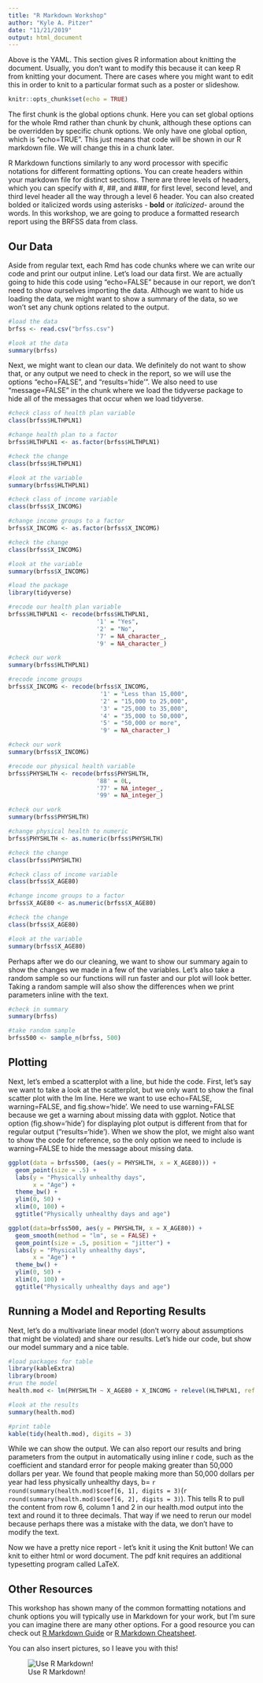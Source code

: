 ```yaml
---
title: "R Markdown Workshop"
author: "Kyle A. Pitzer"
date: "11/21/2019"
output: html_document
---
```


Above is the YAML. This section gives R information about knitting the document. Usually, you don't want to modify this because it can keep R from knitting your document. There are cases where you might want to edit this in order to knit to a particular format such as a poster or slideshow.

```r
knitr::opts_chunk$set(echo = TRUE)
```

The first chunk is the global options chunk. Here you can set global options for the whole Rmd rather than chunk by chunk, although these options can be overridden by specific chunk options. We only have one global option, which is "echo=TRUE". This just means that code will be shown in our R markdown file. We will change this in a chunk later.

R Markdown functions similarly to any word processor with specific notations for different formatting options. You can create headers within your markdown file for distinct sections. There are three levels of headers, which you can specify with #, ##, and ###, for first level, second level, and third level header all the way through a level 6 header. You can also created bolded or italicized words using asterisks - **bold** or *italicized*- around the words. In this workshop, we are going to produce a formatted research report using the BRFSS data from class.

## Our Data

Aside from regular text, each Rmd has code chunks where we can write our code and print our output inline. Let's load our data first. We are actually going to hide this code using "echo=FALSE" because in our report, we don't need to show ourselves importing the data. Although we want to hide us loading the data, we might want to show a summary of the data, so we won't set any chunk options related to the output.

```r
#load the data
brfss <- read.csv("brfss.csv")

#look at the data
summary(brfss)
```

Next, we might want to clean our data. We definitely do not want to show that, or any output we need to check in the report, so we will use the options "echo=FALSE", and "results='hide'". We also need to use "message=FALSE" in the chunk where we load the tidyverse package to hide all of the messages that occur when we load tidyverse.

```r
#check class of health plan variable
class(brfss$HLTHPLN1)

#change health plan to a factor
brfss$HLTHPLN1 <- as.factor(brfss$HLTHPLN1)

#check the change
class(brfss$HLTHPLN1)

#look at the variable
summary(brfss$HLTHPLN1)
```

```r
#check class of income variable
class(brfss$X_INCOMG)

#change income groups to a factor
brfss$X_INCOMG <- as.factor(brfss$X_INCOMG)

#check the change
class(brfss$X_INCOMG)

#look at the variable
summary(brfss$X_INCOMG)
```

```r
#load the package
library(tidyverse)

#recode our health plan variable
brfss$HLTHPLN1 <- recode(brfss$HLTHPLN1,
                         '1' = "Yes",
                         '2' = "No",
                         '7' = NA_character_,
                         '9' = NA_character_)

#check our work
summary(brfss$HLTHPLN1)
```

```r
#recode income groups
brfss$X_INCOMG <- recode(brfss$X_INCOMG,
                          '1' = "Less than 15,000",
                          '2' = "15,000 to 25,000",
                          '3' = "25,000 to 35,000",
                          '4' = "35,000 to 50,000",
                          '5' = "50,000 or more",
                          '9' = NA_character_) 

#check our work
summary(brfss$X_INCOMG)
```

```r
#recode our physical health variable
brfss$PHYSHLTH <- recode(brfss$PHYSHLTH,
                         '88' = 0L,
                         '77' = NA_integer_,
                         '99' = NA_integer_)

#check our work
summary(brfss$PHYSHLTH)
```

```r
#change physical health to numeric
brfss$PHYSHLTH <- as.numeric(brfss$PHYSHLTH)

#check the change
class(brfss$PHYSHLTH)
```

```r
#check class of income variable
class(brfss$X_AGE80)

#change income groups to a factor
brfss$X_AGE80 <- as.numeric(brfss$X_AGE80)

#check the change
class(brfss$X_AGE80)

#look at the variable
summary(brfss$X_AGE80)
```
Perhaps after we do our cleaning, we want to show our summary again to show the changes we made in a few of the variables. Let's also take a random sample so our functions will run faster and our plot will look better. Taking a random sample will also show the differences when we print parameters inline with the text.
```r
#check in summary
summary(brfss)

#take random sample
brfss500 <- sample_n(brfss, 500)
```

## Plotting

Next, let's embed a scatterplot with a line, but hide the code. First, let's say we want to take a look at the scatterplot, but we only want to show the final scatter plot with the lm line. Here we want to use echo=FALSE, warning=FALSE, and fig.show='hide'. We need to use warning=FALSE because we get a warning about missing data with ggplot. Notice that option (fig.show='hide') for displaying plot output is different from that for regular output ("results='hide'). When we show the plot, we might also want to show the code for reference, so the only option we need to include is warning=FALSE to hide the message about missing data.
```r
ggplot(data = brfss500, (aes(y = PHYSHLTH, x = X_AGE80))) + 
  geom_point(size = .5) + 
  labs(y = "Physically unhealthy days",
       x = "Age") +
  theme_bw() +
  ylim(0, 50) +
  xlim(0, 100) +
  ggtitle("Physically unhealthy days and age")
```
```r
ggplot(data=brfss500, aes(y = PHYSHLTH, x = X_AGE80)) +
  geom_smooth(method = "lm", se = FALSE) +
  geom_point(size = .5, position = "jitter") + 
  labs(y = "Physically unhealthy days",
       x = "Age") +
  theme_bw() +
  ylim(0, 50) +
  xlim(0, 100) +
  ggtitle("Physically unhealthy days and age")
```

## Running a Model and Reporting Results

Next, let's do a multivariate linear model (don't worry about assumptions that might be violated) and share our results. Let's hide our code, but show our model summary and a nice table.
```r
#load packages for table
library(kableExtra)
library(broom)
#run the model
health.mod <- lm(PHYSHLTH ~ X_AGE80 + X_INCOMG + relevel(HLTHPLN1, ref = "No"), data = brfss500)

#look at the results
summary(health.mod)

#print table
kable(tidy(health.mod), digits = 3)
```


While we can show the output. We can also report our results and bring parameters from the output in automatically using inline r code, such as the coefficient and standard error for people making greater than 50,000 dollars per year. We found that people making more than 50,000 dollars per year had less physically unhealthy days, b=
`r round(summary(health.mod)$coef[6, 1], digits = 3)`(`r round(summary(health.mod)$coef[6, 2], digits = 3)`). This tells R to pull the content from row 6, column 1 and 2 in our health.mod output into the text and round it to three decimals. That way if we need to rerun our model because perhaps there was a mistake with the data, we don't have to modify the text.

Now we have a pretty nice report - let's knit it using the Knit button! We can knit to either html or word document. The pdf knit requires an additional typesetting program called LaTeX.

## Other Resources

This workshop has shown many of the common formatting notations and chunk options you will typically use in Markdown for your work, but I'm sure you can imagine there are many other options. For a good resource you can check out [R Markdown Guide](https://rmarkdown.rstudio.com/lesson-1.html) or [R Markdown Cheatsheet](https://github.com/rstudio/cheatsheets/raw/master/rmarkdown-2.0.pdf). 

You can also insert pictures, so I leave you with this!

![Use R Markdown!](puppers.jpg)

